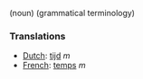 (noun) (grammatical terminology)

===Translations===
*[[Dutch]]: [[tijd]] ''m''
*[[French]]: [[temps]] ''m''